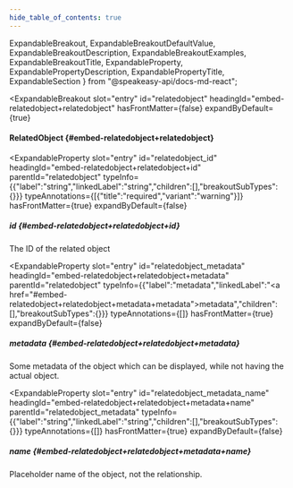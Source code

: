 ```yaml
---
hide_table_of_contents: true
---
```

  ExpandableBreakout,
  ExpandableBreakoutDefaultValue,
  ExpandableBreakoutDescription,
  ExpandableBreakoutExamples,
  ExpandableBreakoutTitle,
  ExpandableProperty,
  ExpandablePropertyDescription,
  ExpandablePropertyTitle,
  ExpandableSection
} from "@speakeasy-api/docs-md-react";

<ExpandableSection>

<ExpandableBreakout
  slot="entry"
  id="relatedobject"
  headingId="embed-relatedobject+relatedobject"
  hasFrontMatter={false}
  expandByDefault={true}
>

<ExpandableBreakoutTitle slot="title">

#### RelatedObject \{#embed-relatedobject+relatedobject\}

</ExpandableBreakoutTitle>

<ExpandableBreakoutDescription slot="description">

</ExpandableBreakoutDescription>

<ExpandableBreakoutExamples slot="examples">

</ExpandableBreakoutExamples>

<ExpandableBreakoutDefaultValue slot="defaultValue">

</ExpandableBreakoutDefaultValue>

</ExpandableBreakout>

<ExpandableProperty
  slot="entry"
  id="relatedobject_id"
  headingId="embed-relatedobject+relatedobject+id"
  parentId="relatedobject"
  typeInfo={{"label":"string","linkedLabel":"string","children":[],"breakoutSubTypes":{}}}
  typeAnnotations={[{"title":"required","variant":"warning"}]}
  hasFrontMatter={true}
  expandByDefault={false}
>

<ExpandablePropertyTitle slot="title">

##### id \{#embed-relatedobject+relatedobject+id\}

</ExpandablePropertyTitle>

<ExpandablePropertyDescription slot="description">

The ID of the related object

</ExpandablePropertyDescription>

</ExpandableProperty>

<ExpandableProperty
  slot="entry"
  id="relatedobject_metadata"
  headingId="embed-relatedobject+relatedobject+metadata"
  parentId="relatedobject"
  typeInfo={{"label":"metadata","linkedLabel":"<a href=\"#embed-relatedobject+relatedobject+metadata+metadata\">metadata</a>","children":[],"breakoutSubTypes":{}}}
  typeAnnotations={[]}
  hasFrontMatter={true}
  expandByDefault={false}
>

<ExpandablePropertyTitle slot="title">

##### metadata \{#embed-relatedobject+relatedobject+metadata\}

</ExpandablePropertyTitle>

<ExpandablePropertyDescription slot="description">

Some metadata of the object which can be displayed, while not having the actual object.

</ExpandablePropertyDescription>

</ExpandableProperty>

<ExpandableProperty
  slot="entry"
  id="relatedobject_metadata_name"
  headingId="embed-relatedobject+relatedobject+metadata+name"
  parentId="relatedobject_metadata"
  typeInfo={{"label":"string","linkedLabel":"string","children":[],"breakoutSubTypes":{}}}
  typeAnnotations={[]}
  hasFrontMatter={true}
  expandByDefault={false}
>

<ExpandablePropertyTitle slot="title">

##### name \{#embed-relatedobject+relatedobject+metadata+name\}

</ExpandablePropertyTitle>

<ExpandablePropertyDescription slot="description">

Placeholder name of the object, not the relationship.

</ExpandablePropertyDescription>

</ExpandableProperty>

</ExpandableSection>